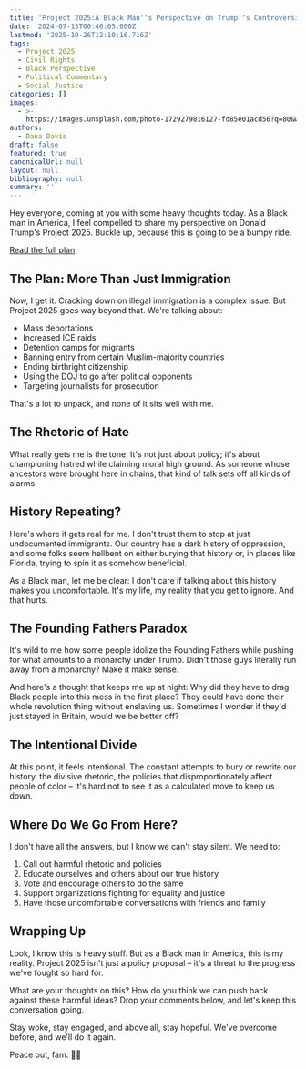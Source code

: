 ```yaml
---
title: 'Project 2025:A Black Man''s Perspective on Trump''s Controversial Plan'
date: '2024-07-15T00:46:05.000Z'
lastmod: '2025-10-26T12:10:16.716Z'
tags:
  - Project 2025
  - Civil Rights
  - Black Perspective
  - Political Commentary
  - Social Justice
categories: []
images:
  - >-
    https://images.unsplash.com/photo-1729279816127-fd85e01acd56?q=80&w=3024&auto=format&fit=crop&ixlib=rb-4.1.0&ixid=M3wxMjA3fDB8MHxwaG90by1wYWdlfHx8fGVufDB8fHx8fA%3D%3D
authors:
  - Dana Davis
draft: false
featured: true
canonicalUrl: null
layout: null
bibliography: null
summary: ''
---
```

Hey everyone, coming at you with some heavy thoughts today. As a Black man in America, I feel compelled to share my perspective on Donald Trump's Project 2025. Buckle up, because this is going to be a bumpy ride.

[Read the full plan](https://www.documentcloud.org/documents/24088042-project-2025s-mandate-for-leadership-the-conservative-promise)

## The Plan: More Than Just Immigration

Now, I get it. Cracking down on illegal immigration is a complex issue. But Project 2025 goes way beyond that. We're talking about:

- Mass deportations
- Increased ICE raids
- Detention camps for migrants
- Banning entry from certain Muslim-majority countries
- Ending birthright citizenship
- Using the DOJ to go after political opponents
- Targeting journalists for prosecution

That's a lot to unpack, and none of it sits well with me.

## The Rhetoric of Hate

What really gets me is the tone. It's not just about policy; it's about championing hatred while claiming moral high ground. As someone whose ancestors were brought here in chains, that kind of talk sets off all kinds of alarms.

## History Repeating?

Here's where it gets real for me. I don't trust them to stop at just undocumented immigrants. Our country has a dark history of oppression, and some folks seem hellbent on either burying that history or, in places like Florida, trying to spin it as somehow beneficial.

As a Black man, let me be clear: I don't care if talking about this history makes you uncomfortable. It's my life, my reality that you get to ignore. And that hurts.

## The Founding Fathers Paradox

It's wild to me how some people idolize the Founding Fathers while pushing for what amounts to a monarchy under Trump. Didn't those guys literally run away from a monarchy? Make it make sense.

And here's a thought that keeps me up at night: Why did they have to drag Black people into this mess in the first place? They could have done their whole revolution thing without enslaving us. Sometimes I wonder if they'd just stayed in Britain, would we be better off?

## The Intentional Divide

At this point, it feels intentional. The constant attempts to bury or rewrite our history, the divisive rhetoric, the policies that disproportionately affect people of color – it's hard not to see it as a calculated move to keep us down.

## Where Do We Go From Here?

I don't have all the answers, but I know we can't stay silent. We need to:

1. Call out harmful rhetoric and policies
2. Educate ourselves and others about our true history
3. Vote and encourage others to do the same
4. Support organizations fighting for equality and justice
5. Have those uncomfortable conversations with friends and family

## Wrapping Up

Look, I know this is heavy stuff. But as a Black man in America, this is my reality. Project 2025 isn't just a policy proposal – it's a threat to the progress we've fought so hard for.

What are your thoughts on this? How do you think we can push back against these harmful ideas? Drop your comments below, and let's keep this conversation going.

Stay woke, stay engaged, and above all, stay hopeful. We've overcome before, and we'll do it again.

Peace out, fam. ✊🏾
